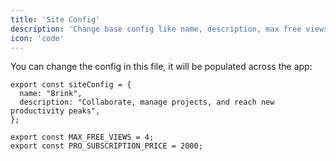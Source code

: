 ```yaml
---
title: 'Site Config'
description: 'Change base config like name, description, max free views or prices'
icon: 'code'
---
```


You can change the config in this file, it will be populated across the app:


```tsx config/site.ts
export const siteConfig = {
  name: "Brink",
  description: "Collaborate, manage projects, and reach new productivity peaks",
};

export const MAX_FREE_VIEWS = 4;
export const PRO_SUBSCRIPTION_PRICE = 2000;

```
